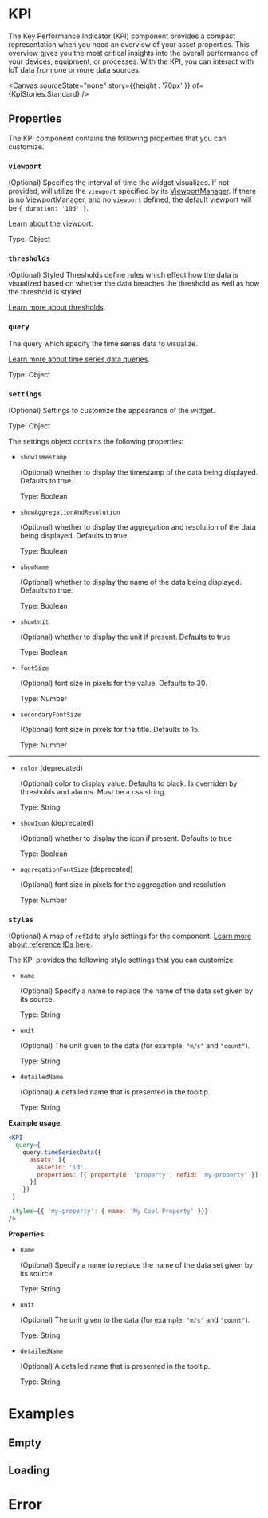 

# KPI

The Key Performance Indicator (KPI) component provides a compact representation when you need an overview of your asset properties. This overview gives you the most critical insights into the overall performance of your devices, equipment, or processes. With the KPI, you can interact with IoT data from one or more data sources.

<Canvas sourceState="none" story={{height : '70px' }} of={KpiStories.Standard} />

## Properties

The KPI component contains the following properties that you can customize.

### `viewport`

(Optional) Specifies the interval of time the widget visualizes. If not provided, will utilize the `viewport` specified by its [ViewportManager](/docs/components-viewportmanager--docs).
If there is no ViewportManager, and no `viewport` defined, the default viewport will be `{ duration: '10d' }`.

[Learn about the viewport](/docs/core-viewport--docs).

Type: Object

### `thresholds`

(Optional) Styled Thresholds define rules which effect how the data is visualized based on whether the data breaches the threshold as well as how the threshold is styled

[Learn more about thresholds](/docs/core-thresholds--docs#thresholds).

### `query`

The query which specify the time series data to visualize.

[Learn more about time series data queries](/docs/core-time-series-data--docs).

Type: Object

### `settings`

(Optional) Settings to customize the appearance of the widget.

Type: Object

The settings object contains the following properties:

- `showTimestamp`

  (Optional) whether to display the timestamp of the data being displayed. Defaults to true.

  Type: Boolean

- `showAggregationAndResolution`

  (Optional) whether to display the aggregation and resolution of the data being displayed. Defaults to true.

  Type: Boolean

- `showName`

  (Optional) whether to display the name of the data being displayed. Defaults to true.

  Type: Boolean

- `showUnit`

  (Optional) whether to display the unit if present. Defaults to true

  Type: Boolean

- `fontSize`

  (Optional) font size in pixels for the value. Defaults to 30.

  Type: Number

- `secondaryFontSize`

  (Optional) font size in pixels for the title. Defaults to 15.

  Type: Number

---

- `color` (deprecated)

  (Optional) color to display value. Defaults to black. Is overriden by thresholds and alarms. Must be a css string.

  Type: String


- `showIcon` (deprecated)

  (Optional) whether to display the icon if present. Defaults to true

  Type: Boolean

- `aggregationFontSize` (deprecated)

  (Optional) font size in pixels for the aggregation and resolution

  Type: Number

### `styles`

(Optional) A map of `refId` to style settings for the component. [Learn more about reference IDs here](/docs/core-styles--docs).

The KPI provides the following style settings that you can customize:

* `name`

    (Optional) Specify a name to replace the name of the data set given by its source.

    Type: String

* `unit`

    (Optional) The unit given to the data (for example, `"m/s"` and `"count"`).

    Type: String

* `detailedName`

    (Optional) A detailed name that is presented in the tooltip.

    Type: String


__Example usage__:

```jsx
<KPI
  query={
    query.timeSeriesData({
      assets: [{
        assetId: 'id',
        properties: [{ propertyId: 'property', refId: 'my-property' }]
      }]
    })
 }

 styles={{ 'my-property': { name: 'My Cool Property' }}}
/>

```

__Properties__:

* `name`

    (Optional) Specify a name to replace the name of the data set given by its source.

    Type: String

* `unit`

    (Optional) The unit given to the data (for example, `"m/s"` and `"count"`).

    Type: String

* `detailedName`

    (Optional) A detailed name that is presented in the tooltip.

    Type: String

<Meta of={KpiStories} />

# Examples

## Empty
<Canvas sourceState="none"   of={KpiStories.Empty} />

## Loading
<Canvas sourceState="none"  of={KpiStories.Loading} />

# Error
<Canvas sourceState="none"   of={KpiStories.Error} />
